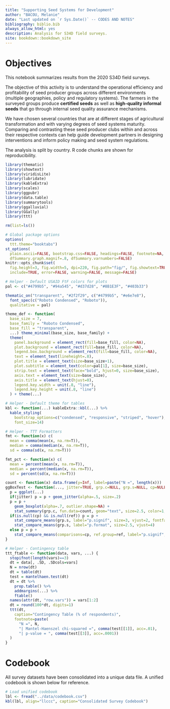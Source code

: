 ```yaml
---
title: "Supporting Seed Systems for Development"
author: "BACOU, Melanie"
date: "Last updated on `r Sys.Date()` -- CODES AND NOTES"
bibliography: biblio.bib
always_allow_html: yes
description: Analysis for S34D field surveys.
site: bookdown::bookdown_site
---
```


# Objectives

This notebook summarizes results from the 2020 S34D field surveys. 

The objective of this activity is to understand the operational efficiency and profitability of seed producer groups across different environments (multiple geographies, policy and regulatory systems). The farmers in the surveyed groups produce **certified seeds** as well as **high-quality informal seeds** that go through internal seed quality assurance mechanisms. 

We have chosen several countries that are at different stages of agricultural transformation and with varying degrees of seed systems maturity. Comparing and contrasting these seed producer clubs within and across their respective contexts can help guide development partners in designing interventions and inform policy making and seed system regulations.

The analysis is split by country. R code chunks are shown for reproducibility.


```r

library(thematic)
library(showtext)
library(viridisLite)
library(lubridate)
library(kableExtra)
library(scales)
library(ggpubr)
library(data.table)
library(summarytools)
library(ggalluvial)
library(GGally)
library(ttt)

rm(list=ls())

# Global package options
options(
  ttt.theme="booktabs") 
st_options(
  plain.ascii=FALSE, bootstrap.css=FALSE, headings=FALSE, footnote=NA,
  dfSummary.graph.magnif=.8, dfSummary.varnumbers=FALSE) 
knitr::opts_chunk$set(
  fig.height=3, fig.width=5, dpi=220, fig.path="fig/", fig.showtext=TRUE, 
  include=TRUE, error=FALSE, warning=FALSE, message=FALSE)

# Helper - Default USAID FtF colors for plots
pal <- c("#4799b5", "#94a545", "#d37d28", "#8B1E3F", "#403b33")

thematic_on("transparent", "#2f2f29", c("#4799b5", "#e6e7e8"),
  font_spec(c("Roboto Condensed", "Roboto")),
  qualitative = pal)

theme_def <- function(
  base_size = 7, 
  base_family = "Roboto Condensed",
  base_fill = "transparent",
  ...) theme_minimal(base_size, base_family) +
  theme(
    panel.background = element_rect(fill=base_fill, color=NA),
    plot.background = element_rect(fill=base_fill, color=NA),
    legend.box.background = element_rect(fill=base_fill, color=NA),
    text = element_text(lineheight=.8),
    plot.title = element_text(size=base_size+1),
    plot.subtitle = element_text(color=pal[1], size=base_size),
    strip.text = element_text(face="bold", hjust=0, size=base_size),
    axis.text = element_text(size=base_size),
    axis.title = element_text(hjust=0),
    legend.key.width = unit(.8, "line"),
    legend.key.height = unit(.8, "line")
  ) + theme(...)

# Helper - Default theme for tables
kbl <- function(...) kableExtra::kbl(...) %>% 
  kable_styling(
    bootstrap_options=c("condensed", "responsive", "striped", "hover"), 
    font_size=14)

# Helper - TTT Formatters
fmt <- function(x) c(
  mean = comma(mean(x, na.rm=T)), 
  median = comma(median(x, na.rm=T)),
  sd = comma(sd(x, na.rm=T)))

fmt_pct <- function(x) c(
  mean = percent(mean(x, na.rm=T)), 
  median = percent(median(x, na.rm=T)),
  sd = percent(sd(x, na.rm=T)))

count <- function(x) data.frame(y=Inf, label=paste("N =", length(x)))
ggBoxTest <- function(..., jitter=TRUE, grp.c=NULL, grp.s=NULL, cp=NULL, ref=NULL) {
  p = ggplot(...)
  if(jitter) p = p + geom_jitter(alpha=.5, size=.2)
  p = p + 
    geom_boxplot(alpha=.7, outlier.shape=NA) +
    stat_summary(grp.c, fun.data=count, geom="text", size=2.5, color=1, vjust=.9)
  if(is.null(cp) && is.null(ref)) p = p +
    stat_compare_means(grp.s, label="p.signif", size=3, vjust=2, fontface="bold") +
    stat_compare_means(grp.s, label="p.format", size=2.5, vjust=4)
  else p = p +
    stat_compare_means(comparisons=cp, ref.group=ref, label="p.signif", vjust=0, size=2)
}

# Helper - Contingency table
ttt_ftable <- function(data, vars, ...) {
  stopifnot(length(vars)==3)
  dt = data[, .SD, .SDcols=vars]
  N = nrow(dt)
  dt = table(dt)
  test = mantelhaen.test(dt)
  dt = dt %>%
    prop.table() %>%
    addmargins(...) %>%
    ftable()
  names(attr(dt, "row.vars")) = vars[1:2]
  dt = round(100*dt, digits=1)
  ttt(dt,
    caption="Contingency Table (% of respondents)",
    footnote=paste(
      "N =", N,
      "| Mantel-Haenszel chi-squared =", comma(test[[1]], acc=.01),
      "| p-value = ", comma(test[[3]], acc=.0001))
  )
}

```

# Codebook

All survey datasets have been consolidated into a unique data file. A unified codebook is shown below for reference.

```r

# Load unified codebook
lbl <- fread("../data/codebook.csv")
kbl(lbl, align="llccc", caption="Consolidated Survey Codebook")

```

